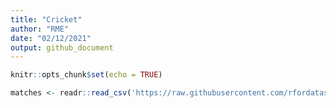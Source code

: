 ```yaml
---
title: "Cricket"
author: "RME"
date: "02/12/2021"
output: github_document
---
```


```r
knitr::opts_chunk$set(echo = TRUE)
```

```r
matches <- readr::read_csv('https://raw.githubusercontent.com/rfordatascience/tidytuesday/master/data/2021/2021-11-30/matches.csv')
```

